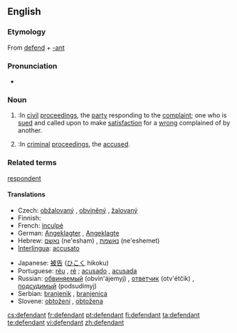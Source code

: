 ==English==
{{wikipedia}}

===Etymology===
From [[defend]] + [[-ant]]

===Pronunciation===
*{{audio|en-us-defendant.ogg|Audio (US)}}

===Noun===
{{en-noun}}

# {{law}}:In [[civil]] [[proceedings]], the [[party]] responding to the [[complaint]]; one who is [[sued]] and called upon to make [[satisfaction]] for a [[wrong]] complained of by another.
# {{law}}:In [[criminal]] [[proceedings]], the [[accused]].

===Related terms===

[[respondent]]

====Translations====
{{rfc-level|Translations at L4+ not in L3 POS section (AutoFormat would have corrected level of Related terms)}}
{{trans-top|person prosecuted or sued}}
*Czech: [[obžalovaný]] {{m}}, [[obviněný]] {{m}}, [[žalovaný]] {{m}}
*Finnish: {{t+|fi|vastaaja}}
*French: [[inculpé]]
*German: [[Angeklagter]] {{m}}, [[Angeklagte]] {{f}}
*Hebrew: [[נאשם]] (ne'esham) {{m}}, [[נאשמת]] (ne'eshemet) {{f}}
*[[Interlingua]]: [[accusato]]
{{trans-mid}}
*Japanese: [[被告]] ([[ひこく]] hikoku)
*Portuguese: [[réu]] {{m}}, [[ré]] {{f}}; [[acusado]] {{m}}, [[acusada]] {{f}}
*Russian: [[обвиняемый]] (obvin'ájemyj) {{m}}, [[ответчик]] (otv'étčik) {{m}}, [[подсудимый]] (podsudímyj) {{m}}
*Serbian: [[branjenik]] {{m}}, [[branjenica]] {{f}}
*Slovene: [[obtoženi]] {{m}}, [[obtožena]] {{f}}
{{trans-bottom}}

[[cs:defendant]]
[[fr:defendant]]
[[pt:defendant]]
[[fi:defendant]]
[[ta:defendant]]
[[te:defendant]]
[[vi:defendant]]
[[zh:defendant]]